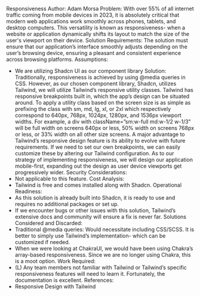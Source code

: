 Responsiveness
Author: Adam Morsa
Problem:
With over 55% of all internet traffic coming from mobile devices in 2023, it is absolutely critical
that modern web applications work smoothly across phones, tablets, and desktop computers.
This versatility is known as responsiveness- when a website or application dynamically shifts its
layout to match the size of the user's viewport on their device.
Solution Requirements:
The solution must ensure that our application’s interface smoothly adjusts depending on the
user’s browsing device, ensuring a pleasant and consistent experience across browsing
platforms.
Assumptions:

- We are utilizing Shadcn UI as our component library
  Solution:
  Traditionally, responsiveness is achieved by using @media queries in CSS. However, as our
  chosen component library, Shadcn, utilizes Tailwind, we will utilize Tailwind’s responsive utility
  classes.
  Tailwind has responsive breakpoints built in, which the app’s design can be situated around. To
  apply a utility class based on the screen size is as simple as prefixing the class with sm, md,
  lg, xl, or 2xl which respectively correspond to 640px, 768px, 1024px, 1280px, and 1536px
  viewport widths.
  For example, a div with className=”sm:w-full md:w-1/2 w-1/3" will be full width on
  screens 640px or less, 50% width on screens 768px or less, or 33% width on all other size
  screens.
  A major advantage to Tailwind’s responsive design feature is its ability to evolve with future
  requirements. If we need to set our own breakpoints, we can easily customize these by altering
  our Tailwind configuration.
  As to our strategy of implementing responsiveness, we will design our application mobile-first,
  expanding out the design as user device viewports get progressively wider.
  Security Considerations:
- Not applicable to this feature.
  Cost Analysis:
- Tailwind is free and comes installed along with Shadcn.
  Operational Readiness:
- As this solution is already built into Shadcn, it is ready to use and requires no additional
  packages or set up.
- If we encounter bugs or other issues with this solution, Tailwind’s extensive docs and
  community will ensure a fix is never far.
  Solutions Considered and Discarded:
- Traditional @media queries: Would necessitate including CSS/SCSS. It is better to
  simply use Tailwind’s implementation- which can be customized if needed.
- When we were looking at ChakraUI, we would have been using Chakra’s array-based
  responsiveness. Since we are no longer using Chakra, this is a moot option.
  Work Required:
- (L) Any team members not familiar with Tailwind or Tailwind’s specific responsiveness
  features will need to learn it. Fortunately, the documentation is excellent.
  References:
- Responsive Design with Tailwind
